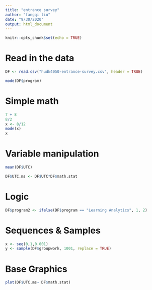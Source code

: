 ```yaml
---
title: "entrance survey"
author: "fangqi liu"
date: "9/30/2020"
output: html_document
---
```


```r
knitr::opts_chunk$set(echo = TRUE)
```


# Read in the data
```r
DF <- read.csv("hudk4050-entrance-survey.csv", header = TRUE)

mode(DF$program)

```
# Simple math
```r
7 + 8
8/2
x <- 8/12
mode(x)
x
```

# Variable manipulation
```r
mean(DF$UTC)

DF$UTC.ms <- DF$UTC*DF$math.stat

```

# Logic
```r
DF$program2 <- ifelse(DF$program == "Learning Analytics", 1, 2)
```

# Sequences & Samples
```r
x <- seq(0,1,0.001)
y <- sample(DF$groupwork, 1001, replace = TRUE)
```

# Base Graphics
```r


plot(DF$UTC.ms~ DF$math.stat)
```


